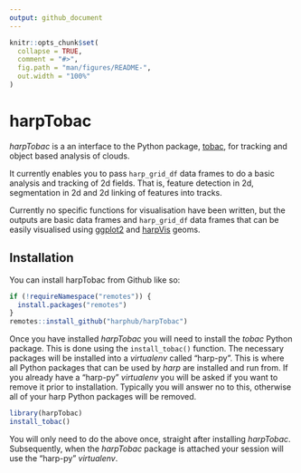 ```yaml
---
output: github_document
---
```


<!-- README.md is generated from README.Rmd. Please edit that file -->

```r
knitr::opts_chunk$set(
  collapse = TRUE,
  comment = "#>",
  fig.path = "man/figures/README-",
  out.width = "100%"
)
```

# harpTobac

<!-- badges: start -->
<!-- badges: end -->

_harpTobac_ is a an interface to the Python package, 
[tobac](https://tobac.readthedocs.io/en/latest/index.html), for tracking and 
object based analysis of clouds. 

It currently enables you to pass `harp_grid_df` data frames to do a basic 
analysis and tracking of 2d fields. That is, feature detection in 2d, 
segmentation in 2d and 2d linking of features into tracks. 

Currently no specific functions for visualisation have been written, but the 
outputs are basic data frames and `harp_grid_df` data frames that can be 
easily visualised using [ggplot2](https://ggplot2.tidyverse.org/) and 
[harpVis](https://harphub.github.io/harpVis/reference/index.html) geoms. 

## Installation

You can install harpTobac from Github like so:

```r
if (!requireNamespace("remotes")) {
  install.packages("remotes")
}
remotes::install_github("harphub/harpTobac")
```

Once you have installed _harpTobac_ you will need to install the _tobac_ Python 
package. This is done using the `install_tobac()` function. The necessary 
packages will be installed into a _virtualenv_ called "harp-py". This is where 
all Python packages that can be used by _harp_ are installed and run from. If 
you already have a "harp-py" _virtualenv_ you will be asked if you want to 
remove it prior to installation. Typically you will answer no to this, otherwise
all of your harp Python packages will be removed. 

```r
library(harpTobac)
install_tobac()
```

You will only need to do the above once, straight after installing _harpTobac_. 
Subsequently, when the _harpTobac_ package is attached your session will use the 
"harp-py" _virtualenv_. 


